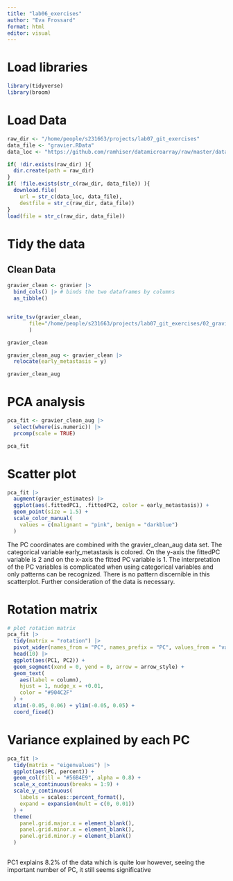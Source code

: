 ```yaml
---
title: "lab06_exercises"
author: "Eva Frossard"
format: html
editor: visual
---
```


# Load libraries

```r
library(tidyverse)
library(broom)
```

# Load Data

```r
raw_dir <- "/home/people/s231663/projects/lab07_git_exercises"
data_file <- "gravier.RData"
data_loc <- "https://github.com/ramhiser/datamicroarray/raw/master/data/"

if( !dir.exists(raw_dir) ){
  dir.create(path = raw_dir)
}
if( !file.exists(str_c(raw_dir, data_file)) ){
  download.file(
    url = str_c(data_loc, data_file),
    destfile = str_c(raw_dir, data_file))
}
load(file = str_c(raw_dir, data_file))
```

# Tidy the data

## Clean Data

```r
gravier_clean <- gravier |>
  bind_cols() |> # binds the two dataframes by columns
  as_tibble()


write_tsv(gravier_clean, 
       file="/home/people/s231663/projects/lab07_git_exercises/02_gravier_clean.tsv.gz"
       )
```

```r
gravier_clean
```

```r
gravier_clean_aug <- gravier_clean |>
  relocate(early_metastasis = y)

gravier_clean_aug
```

# PCA analysis

```r
pca_fit <- gravier_clean_aug |> 
  select(where(is.numeric)) |> 
  prcomp(scale = TRUE)

pca_fit
```

# Scatter plot

```r
pca_fit |> 
  augment(gravier_estimates) |> 
  ggplot(aes(.fittedPC1, .fittedPC2, color = early_metastasis)) + 
  geom_point(size = 1.5) +
  scale_color_manual(
    values = c(malignant = "pink", benign = "darkblue")
  ) 

```

The PC coordinates are combined with the gravier_clean_aug data set. The categorical variable early_metastasis is colored. On the y-axis the fittedPC variable is 2 and on the x-axis the fitted PC variable is 1. The interpretation of the PC variables is complicated when using categorical variables and only patterns can be recognized. There is no pattern discernible in this scatterplot. Further consideration of the data is necessary.

# Rotation matrix

```r
# plot rotation matrix
pca_fit |> 
  tidy(matrix = "rotation") |> 
  pivot_wider(names_from = "PC", names_prefix = "PC", values_from = "value") |> 
  head(10) |> 
  ggplot(aes(PC1, PC2)) +
  geom_segment(xend = 0, yend = 0, arrow = arrow_style) +
  geom_text(
    aes(label = column),
    hjust = 1, nudge_x = +0.01, 
    color = "#904C2F"
  ) +
  xlim(-0.05, 0.06) + ylim(-0.05, 0.05) +
  coord_fixed()
```

# Variance explained by each PC

```r
pca_fit |> 
  tidy(matrix = "eigenvalues") |> 
  ggplot(aes(PC, percent)) +
  geom_col(fill = "#56B4E9", alpha = 0.8) +
  scale_x_continuous(breaks = 1:9) +
  scale_y_continuous(
    labels = scales::percent_format(),
    expand = expansion(mult = c(0, 0.01))
  ) +
  theme(
    panel.grid.major.x = element_blank(),
    panel.grid.minor.x = element_blank(),
    panel.grid.minor.y = element_blank()
  )
  
```

PC1 explains 8.2% of the data which is quite low however, seeing the important number of PC, it still seems significative
